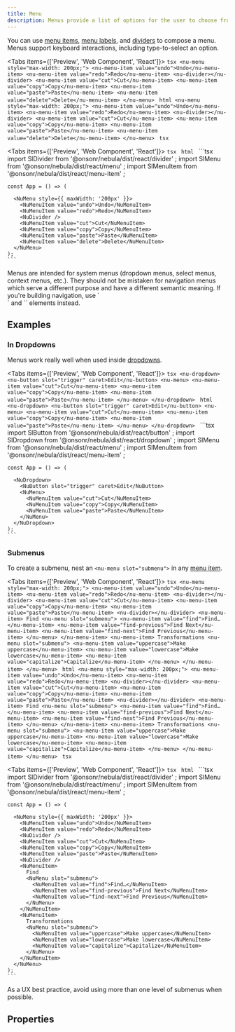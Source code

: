 ```yaml
---
title: Menu
description: Menus provide a list of options for the user to choose from.
---
```



You can use [menu items](/components/menu-item), [menu labels](/components/menu-label), and [dividers](/components/divider) to compose a menu. Menus support keyboard interactions, including type-to-select an option.

<Tabs items={['Preview', 'Web Component', 'React']}>
  <Tab value="Preview">
    ```tsx
    <nu-menu style="max-width: 200px;">
      <nu-menu-item value="undo">Undo</nu-menu-item>
      <nu-menu-item value="redo">Redo</nu-menu-item>
      <nu-divider></nu-divider>
      <nu-menu-item value="cut">Cut</nu-menu-item>
      <nu-menu-item value="copy">Copy</nu-menu-item>
      <nu-menu-item value="paste">Paste</nu-menu-item>
      <nu-menu-item value="delete">Delete</nu-menu-item>
    </nu-menu>
    ```
  </Tab>
  <Tab value="Web Component">
    ```html
    <nu-menu style="max-width: 200px;">
      <nu-menu-item value="undo">Undo</nu-menu-item>
      <nu-menu-item value="redo">Redo</nu-menu-item>
      <nu-divider></nu-divider>
      <nu-menu-item value="cut">Cut</nu-menu-item>
      <nu-menu-item value="copy">Copy</nu-menu-item>
      <nu-menu-item value="paste">Paste</nu-menu-item>
      <nu-menu-item value="delete">Delete</nu-menu-item>
    </nu-menu>
    ```
  </Tab>
  <Tab value="React">
    ```tsx
    ```
  </Tab>
</Tabs>

<Tabs items={['Preview', 'Web Component', 'React']}>
  <Tab value="Preview">
    ```tsx
    ```
  </Tab>
  <Tab value="Web Component">
    ```html
    ```
  </Tab>
  <Tab value="React">
    ```tsx
    import SlDivider from '@onsonr/nebula/dist/react/divider'
    ;
    import SlMenu from '@onsonr/nebula/dist/react/menu'
    ;
    import SlMenuItem from '@onsonr/nebula/dist/react/menu-item'
    ;
    
    const App = () => (
      
      <NuMenu style={{ maxWidth: '200px' }}>
        <NuMenuItem value="undo">Undo</NuMenuItem>
        <NuMenuItem value="redo">Redo</NuMenuItem>
        <NuDivider />
        <NuMenuItem value="cut">Cut</NuMenuItem>
        <NuMenuItem value="copy">Copy</NuMenuItem>
        <NuMenuItem value="paste">Paste</NuMenuItem>
        <NuMenuItem value="delete">Delete</NuMenuItem>
      </NuMenu>
    );
    ```
  </Tab>
</Tabs>

<Callout type="info">
Menus are intended for system menus (dropdown menus, select menus, context menus, etc.). They should not be mistaken for navigation menus which serve a different purpose and have a different semantic meaning. If you're building navigation, use `<nav>` and `<a>` elements instead.
</Callout>

## Examples

### In Dropdowns

Menus work really well when used inside [dropdowns](/components/dropdown).

<Tabs items={['Preview', 'Web Component', 'React']}>
  <Tab value="Preview">
    ```tsx
    <nu-dropdown>
      <nu-button slot="trigger" caret>Edit</nu-button>
      <nu-menu>
        <nu-menu-item value="cut">Cut</nu-menu-item>
        <nu-menu-item value="copy">Copy</nu-menu-item>
        <nu-menu-item value="paste">Paste</nu-menu-item>
      </nu-menu>
    </nu-dropdown>
    ```
  </Tab>
  <Tab value="Web Component">
    ```html
    <nu-dropdown>
      <nu-button slot="trigger" caret>Edit</nu-button>
      <nu-menu>
        <nu-menu-item value="cut">Cut</nu-menu-item>
        <nu-menu-item value="copy">Copy</nu-menu-item>
        <nu-menu-item value="paste">Paste</nu-menu-item>
      </nu-menu>
    </nu-dropdown>
    ```
  </Tab>
  <Tab value="React">
    ```tsx
    import SlButton from '@onsonr/nebula/dist/react/button'
    ;
    import SlDropdown from '@onsonr/nebula/dist/react/dropdown'
    ;
    import SlMenu from '@onsonr/nebula/dist/react/menu'
    ;
    import SlMenuItem from '@onsonr/nebula/dist/react/menu-item'
    ;
    
    const App = () => (
      
      <NuDropdown>
        <NuButton slot="trigger" caret>Edit</NuButton>
        <NuMenu>
          <NuMenuItem value="cut">Cut</NuMenuItem>
          <NuMenuItem value="copy">Copy</NuMenuItem>
          <NuMenuItem value="paste">Paste</NuMenuItem>
        </NuMenu>
      </NuDropdown>
    );
    ```
  </Tab>
</Tabs>

### Submenus

To create a submenu, nest an `<nu-menu slot="submenu">` in any [menu item](/components/menu-item).

<Tabs items={['Preview', 'Web Component', 'React']}>
  <Tab value="Preview">
    ```tsx
    <nu-menu style="max-width: 200px;">
      <nu-menu-item value="undo">Undo</nu-menu-item>
      <nu-menu-item value="redo">Redo</nu-menu-item>
      <nu-divider></nu-divider>
      <nu-menu-item value="cut">Cut</nu-menu-item>
      <nu-menu-item value="copy">Copy</nu-menu-item>
      <nu-menu-item value="paste">Paste</nu-menu-item>
      <nu-divider></nu-divider>
      <nu-menu-item>
        Find
        <nu-menu slot="submenu">
          <nu-menu-item value="find">Find…</nu-menu-item>
          <nu-menu-item value="find-previous">Find Next</nu-menu-item>
          <nu-menu-item value="find-next">Find Previous</nu-menu-item>
        </nu-menu>
      </nu-menu-item>
      <nu-menu-item>
        Transformations
        <nu-menu slot="submenu">
          <nu-menu-item value="uppercase">Make uppercase</nu-menu-item>
          <nu-menu-item value="lowercase">Make lowercase</nu-menu-item>
          <nu-menu-item value="capitalize">Capitalize</nu-menu-item>
        </nu-menu>
      </nu-menu-item>
    </nu-menu>
    ```
  </Tab>
  <Tab value="Web Component">
    ```html
    <nu-menu style="max-width: 200px;">
      <nu-menu-item value="undo">Undo</nu-menu-item>
      <nu-menu-item value="redo">Redo</nu-menu-item>
      <nu-divider></nu-divider>
      <nu-menu-item value="cut">Cut</nu-menu-item>
      <nu-menu-item value="copy">Copy</nu-menu-item>
      <nu-menu-item value="paste">Paste</nu-menu-item>
      <nu-divider></nu-divider>
      <nu-menu-item>
        Find
        <nu-menu slot="submenu">
          <nu-menu-item value="find">Find…</nu-menu-item>
          <nu-menu-item value="find-previous">Find Next</nu-menu-item>
          <nu-menu-item value="find-next">Find Previous</nu-menu-item>
        </nu-menu>
      </nu-menu-item>
      <nu-menu-item>
        Transformations
        <nu-menu slot="submenu">
          <nu-menu-item value="uppercase">Make uppercase</nu-menu-item>
          <nu-menu-item value="lowercase">Make lowercase</nu-menu-item>
          <nu-menu-item value="capitalize">Capitalize</nu-menu-item>
        </nu-menu>
      </nu-menu-item>
    </nu-menu>
    ```
  </Tab>
  <Tab value="React">
    ```tsx
    ```
  </Tab>
</Tabs>

<Tabs items={['Preview', 'Web Component', 'React']}>
  <Tab value="Preview">
    ```tsx
    ```
  </Tab>
  <Tab value="Web Component">
    ```html
    ```
  </Tab>
  <Tab value="React">
    ```tsx
    import SlDivider from '@onsonr/nebula/dist/react/divider'
    ;
    import SlMenu from '@onsonr/nebula/dist/react/menu'
    ;
    import SlMenuItem from '@onsonr/nebula/dist/react/menu-item'
    ;
    
    const App = () => (
      
      <NuMenu style={{ maxWidth: '200px' }}>
        <NuMenuItem value="undo">Undo</NuMenuItem>
        <NuMenuItem value="redo">Redo</NuMenuItem>
        <NuDivider />
        <NuMenuItem value="cut">Cut</NuMenuItem>
        <NuMenuItem value="copy">Copy</NuMenuItem>
        <NuMenuItem value="paste">Paste</NuMenuItem>
        <NuDivider />
        <NuMenuItem>
          Find
          <NuMenu slot="submenu">
            <NuMenuItem value="find">Find…</NuMenuItem>
            <NuMenuItem value="find-previous">Find Next</NuMenuItem>
            <NuMenuItem value="find-next">Find Previous</NuMenuItem>
          </NuMenu>
        </NuMenuItem>
        <NuMenuItem>
          Transformations
          <NuMenu slot="submenu">
            <NuMenuItem value="uppercase">Make uppercase</NuMenuItem>
            <NuMenuItem value="lowercase">Make lowercase</NuMenuItem>
            <NuMenuItem value="capitalize">Capitalize</NuMenuItem>
          </NuMenu>
        </NuMenuItem>
      </NuMenu>
    );
    ```
  </Tab>
</Tabs>

<Callout type="warning">
As a UX best practice, avoid using more than one level of submenus when possible.
</Callout>

## Properties

<AutoTypeTable path="./src/components/menu/menu.component.ts" name="NuMenu" />

